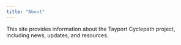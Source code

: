 ```yaml
---
title: "About"
---
```


This site provides information about the Tayport Cyclepath project, including news, updates, and resources.